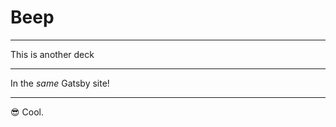 <!-- todo: normal export syntax doesn't work with gatsby-mdx -->



# Beep

---

This is another deck

---

In the *same* Gatsby site!

---

:sunglasses:
Cool.

